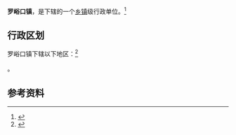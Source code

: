 {{中国乡级行政区|14/11/23/105/000}}

'''罗峪口镇'''，是{{PRC admin/fullname|14/11/23/105/000|3}}下辖的一个[[乡镇|乡镇]]级行政单位。<ref>{{PRC admin/ref sgc|{{PRC admin/parent|14/11/23/105/000}}}}</ref>

== 行政区划 ==

罗峪口镇下辖以下地区：<ref>{{PRC admin/ref sgc|14/11/23/105/000}}</ref>

{{PRC admin/children|14/11/23/105/000}}。

== 参考资料 ==

{{reflist}}

{{行政区划小作品}}
{{PRC admin/navcat|14/11/23/105/000}}